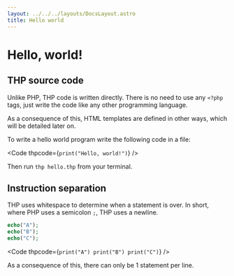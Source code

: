 ```yaml
---
layout: ../../../layouts/DocsLayout.astro
title: Hello world
---
```


# Hello, world!

## THP source code

Unlike PHP, THP code is written directly. There is no need to use any `<?php` tags,
just write the code like any other programming language.

As a consequence of this, HTML templates are defined in other ways, which will be
detailed later on.

To write a hello world program write the following code in a file:

<Code thpcode={`
print("Hello, world!")
`} />

Then run `thp hello.thp` from your terminal.


## Instruction separation

THP uses whitespace to determine when a statement is over. In short,
where PHP uses a semicolon `;`, THP uses a newline.

```php
echo("A");
echo("B");
echo("C");
```

<Code thpcode={`
print("A")
print("B")
print("C")
`} />

As a consequence of this, there can only be 1 statement per line.

